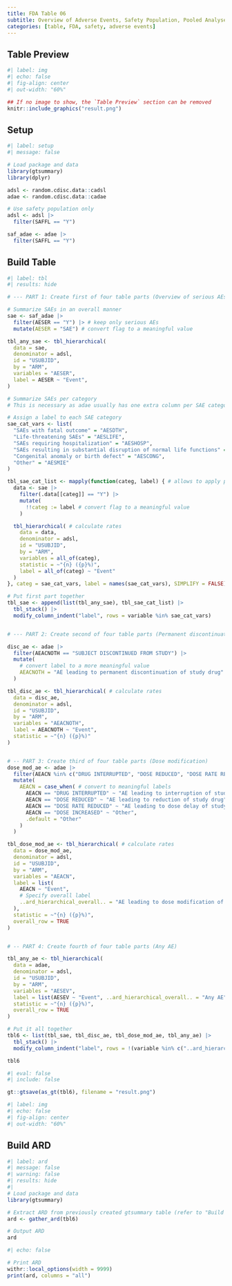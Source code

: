 ```yaml
---
title: FDA Table 06
subtitle: Overview of Adverse Events, Safety Population, Pooled Analyses
categories: [table, FDA, safety, adverse events] 
---
```


::: panel-tabset
## Table Preview

```r
#| label: img
#| echo: false
#| fig-align: center
#| out-width: "60%"

## If no image to show, the `Table Preview` section can be removed
knitr::include_graphics("result.png")
```

## Setup

```r
#| label: setup
#| message: false

# Load package and data
library(gtsummary)
library(dplyr)

adsl <- random.cdisc.data::cadsl
adae <- random.cdisc.data::cadae

# Use safety population only
adsl <- adsl |>
  filter(SAFFL == "Y")

saf_adae <- adae |>
  filter(SAFFL == "Y")
```



## Build Table

```r
#| label: tbl
#| results: hide

# --- PART 1: Create first of four table parts (Overview of serious AEs)

# Summarize SAEs in an overall manner
sae <- saf_adae |>
  filter(AESER == "Y") |> # keep only serious AEs
  mutate(AESER = "SAE") # convert flag to a meaningful value

tbl_any_sae <- tbl_hierarchical(
  data = sae,
  denominator = adsl,
  id = "USUBJID",
  by = "ARM",
  variables = "AESER",
  label = AESER ~ "Event",
)

# Summarize SAEs per category
# This is necessary as adae usually has one extra column per SAE category

# Assign a label to each SAE category
sae_cat_vars <- list(
  "SAEs with fatal outcome" = "AESDTH",
  "Life-threatening SAEs" = "AESLIFE",
  "SAEs requiring hospitalization" = "AESHOSP",
  "SAEs resulting in substantial disruption of normal life functions" = "AESDISAB",
  "Congenital anomaly or birth defect" = "AESCONG",
  "Other" = "AESMIE"
)

tbl_sae_cat_list <- mapply(function(categ, label) { # allows to apply per category
  data <- sae |>
    filter(.data[[categ]] == "Y") |>
    mutate(
      !!categ := label # convert flag to a meaningful value
    )

  tbl_hierarchical( # calculate rates
    data = data,
    denominator = adsl,
    id = "USUBJID",
    by = "ARM",
    variables = all_of(categ),
    statistic = ~"{n} ({p}%)",
    label = all_of(categ) ~ "Event"
  )
}, categ = sae_cat_vars, label = names(sae_cat_vars), SIMPLIFY = FALSE)

# Put first part together
tbl_sae <- append(list(tbl_any_sae), tbl_sae_cat_list) |>
  tbl_stack() |>
  modify_column_indent("label", rows = variable %in% sae_cat_vars)


# --- PART 2: Create second of four table parts (Permanent discontinuation)

disc_ae <- adae |>
  filter(AEACNOTH == "SUBJECT DISCONTINUED FROM STUDY") |>
  mutate(
    # convert label to a more meaningful value
    AEACNOTH = "AE leading to permanent discontinuation of study drug"
  )

tbl_disc_ae <- tbl_hierarchical( # calculate rates
  data = disc_ae,
  denominator = adsl,
  id = "USUBJID",
  by = "ARM",
  variables = "AEACNOTH",
  label = AEACNOTH ~ "Event",
  statistic = ~"{n} ({p}%)"
)


# -- PART 3: Create third of four table parts (Dose modification)
dose_mod_ae <- adae |>
  filter(AEACN %in% c("DRUG INTERRUPTED", "DOSE REDUCED", "DOSE RATE REDUCED", "DOSE INCREASED")) |>
  mutate(
    AEACN = case_when( # convert to meaningful labels
      AEACN == "DRUG INTERRUPTED" ~ "AE leading to interruption of study drug",
      AEACN == "DOSE REDUCED" ~ "AE leading to reduction of study drug",
      AEACN == "DOSE RATE REDUCED" ~ "AE leading to dose delay of study drug",
      AEACN == "DOSE INCREASED" ~ "Other",
      .default = "Other"
    )
  )

tbl_dose_mod_ae <- tbl_hierarchical( # calculate rates
  data = dose_mod_ae,
  denominator = adsl,
  id = "USUBJID",
  by = "ARM",
  variables = "AEACN",
  label = list(
    AEACN ~ "Event",
    # Specify overall label
    ..ard_hierarchical_overall.. = "AE leading to dose modification of study drug"
  ),
  statistic = ~"{n} ({p}%)",
  overall_row = TRUE
)


# -- PART 4: Create fourth of four table parts (Any AE)

tbl_any_ae <- tbl_hierarchical(
  data = adae,
  denominator = adsl,
  id = "USUBJID",
  by = "ARM",
  variables = "AESEV",
  label = list(AESEV ~ "Event", ..ard_hierarchical_overall.. = "Any AE"),
  statistic = ~"{n} ({p}%)",
  overall_row = TRUE
)

# Put it all together
tbl6 <- list(tbl_sae, tbl_disc_ae, tbl_dose_mod_ae, tbl_any_ae) |>
  tbl_stack() |>
  modify_column_indent("label", rows = !(variable %in% c("..ard_hierarchical_overall..", "AESER", "AEACNOTH")))

tbl6
```

```r
#| eval: false
#| include: false

gt::gtsave(as_gt(tbl6), filename = "result.png")
```

```r
#| label: img
#| echo: false
#| fig-align: center
#| out-width: "60%"
```

## Build ARD

```r
#| label: ard
#| message: false
#| warning: false
#| results: hide
#|
# Load package and data
library(gtsummary)

# Extract ARD from previously created gtsummary table (refer to "Build Table")
ard <- gather_ard(tbl6)

# Output ARD
ard
```

```r
#| echo: false

# Print ARD
withr::local_options(width = 9999)
print(ard, columns = "all")
```
:::
